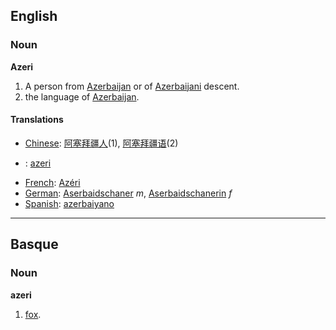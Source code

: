 ==English==
===Noun===
'''Azeri'''

#A person from [[Azerbaijan]] or of [[Azerbaijani]] descent.
#the language of [[Azerbaijan]].

====Translations====
*[[Chinese]]: [[阿塞拜疆人]](1), [[阿塞拜疆语]](2)
*{{nl}}: [[azeri]]
*[[French]]: [[Azéri]]
*[[German]]: [[Aserbaidschaner]] ''m'', [[Aserbaidschanerin]] ''f''
*[[Spanish]]: [[azerbaiyano]]

----

==Basque==
===Noun===
'''azeri'''

# [[fox]].
